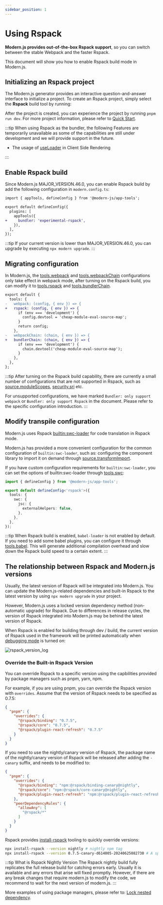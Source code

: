 ```yaml
---
sidebar_position: 1
---
```


# Using Rspack


<Rspack />

**Modern.js provides out-of-the-box Rspack support**, so you can switch between the stable Webpack and the faster Rspack.

This document will show you how to enable Rspack build mode in Modern.js.

## Initializing an Rspack project

The Modern.js generator provides an interactive question-and-answer interface to initialize a project. To create an Rspack project, simply select the **Rspack** build tool by running:


<InitRspackApp />

After the project is created, you can experience the project by running `pnpm run dev`. For more project information, please refer to [Quick Start](/guides/get-started/quick-start.html).

:::tip
When using Rspack as the bundler, the following Features are temporarily unavailable as some of the capabilities are still under development and we will provide support in the future.

- The usage of [useLoader](/guides/basic-features/data/data-fetch.html) in Client Side Rendering

:::

## Enable Rspack build

Since Modern.js MAJOR_VERSION.46.0, you can enable Rspack build by add the following configuration in `modern.config.ts`:

```diff title=modern.config.ts
import { appTools, defineConfig } from '@modern-js/app-tools';

export default defineConfig({
  plugins: [
    appTools({
+     bundler: 'experimental-rspack',
    }),
  ],
});
```

:::tip
If your current version is lower than MAJOR_VERSION.46.0, you can upgrade by executing `npx modern upgrade`.
:::


<RspackPrecautions />

## Migrating configuration

In Modern.js, the [tools.webpack](/configure/app/tools/webpack) and [tools.webpackChain](/configure/app/tools/webpack-chain) configurations only take effect in webpack mode, after turning on the Rspack build, you can modify it to [tools.rspack](/configure/app/tools/rspack) and [tools.bundlerChain](/configure/app/tools/bundler-chain).

```diff
export default {
  tools: {
-   webpack: (config, { env }) => {
+   rspack: (config, { env }) => {
      if (env === 'development') {
        config.devtool = 'cheap-module-eval-source-map';
      }
      return config;
    },
-   webpackChain: (chain, { env }) => {
+   bundlerChain: (chain, { env }) => {
      if (env === 'development') {
        chain.devtool('cheap-module-eval-source-map');
      }
    },
  },
};
```

:::tip
After turning on the Rspack build capability, there are currently a small number of configurations that are not supported in Rspack, such as [source.moduleScopes](/configure/app/source/module-scopes), [security.sri](/configure/app/security/sri) etc.

For unsupported configurations, we have marked `Bundler: only support webpack` or `Bundler: only support Rspack` in the document. Please refer to the specific configuration introduction.
:::

## Modify transpile configuration

Modern.js uses Rspack [builtin:swc-loader](https://www.rspack.dev/guide/builtin-swc-loader.html) for code translation in Rspack mode.

Modern.js has provided a more convenient configuration for the common configuration of `builtin:swc-loader`, such as: configuring the component library to import it on demand through [source.transformImport](/configure/app/source/transform-import).

If you have custom configuration requirements for `builtin:swc-loader`, you can set the options of builtin:swc-loader through [tools.swc](/configure/app/tools/swc):

```ts
import { defineConfig } from '@modern-js/app-tools';

export default defineConfig<'rspack'>({
  tools: {
    swc: {
      jsc: {
        externalHelpers: false,
      },
    },
  },
});
```

:::tip
When Rspack build is enabled, `babel-loader` is not enabled by default. If you need to add some babel plugins, you can configure it through [tools.babel](/configure/app/tools/babel). This will generate additional compilation overhead and slow down the Rspack build speed to a certain extent.
:::

## The relationship between Rspack and Modern.js versions

Usually, the latest version of Rspack will be integrated into Modern.js. You can update the Modern.js-related dependencies and built-in Rspack to the latest version by using `npx modern upgrade` in your project.

However, Modern.js uses a locked version dependency method (non-automatic upgrade) for Rspack. Due to differences in release cycles, the version of Rspack integrated into Modern.js may be behind the latest version of Rspack.

When Rspack is enabled for building through dev / build, the current version of Rspack used in the framework will be printed automatically when [debugging mode](https://rsbuild.dev/guide/debug/debug-mode) is turned on:

![rspack_version_log](https://lf3-static.bytednsdoc.com/obj/eden-cn/6221eh7uhbfvhn/modern/20240110-155444.png)

### Override the Built-in Rspack Version

You can override Rspack to a specific version using the capbilities provided by package managers such as pnpm, yarn, npm.

For example, if you are using pnpm, you can override the Rspack version with `overrides`. Assume that the version of Rspack needs to be specified as 0.7.5:

```json title=package.json
{
  "pnpm": {
    "overrides": {
      "@rspack/binding": "0.7.5",
      "@rspack/core": "0.7.5",
      "@rspack/plugin-react-refresh": "0.7.5"
    }
  }
}
```

If you need to use the nightly/canary version of Rspack, the package name of the nightly/canary version of Rspack will be released after adding the `-canary` suffix, and needs to be modified to:

```json title=package.json
{
  "pnpm": {
    "overrides": {
      "@rspack/binding": "npm:@rspack/binding-canary@nightly",
      "@rspack/core": "npm:@rspack/core-canary@nightly",
      "@rspack/plugin-react-refresh": "npm:@rspack/plugin-react-refresh-canary@nightly"
    },
    "peerDependencyRules": {
      "allowAny": [
        "@rspack/*"
      ]
    }
  }
}
```

Rspack provides [install-rspack](https://github.com/rspack-contrib/install-rspack) tooling to quickly override versions:

```sh
npx install-rspack --version nightly # nightly npm tag
npx install-rspack --version 0.7.5-canary-d614005-20240625082730 # A specific canary version
```

:::tip What is Rspack Nightly Version
The Rspack nightly build fully replicates the full release build for catching errors early.
Usually it is available and any errors that arise will fixed promptly.
However, if there are any break changes that require modern.js to modify the code, we recommend to wait for the next version of modern.js.
:::

More examples of using package managers, please refer to: [Lock nested dependency](/guides/get-started/upgrade.html#lock-nested-dependency).
